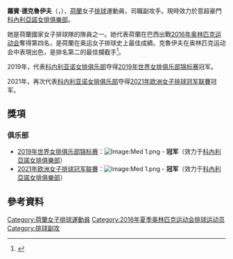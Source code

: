 {{Infobox 排球選手
| name           = 蘿賓·德克魯伊夫
| image          = 20130908 Volleyball EM 2013 by Olaf Kosinsky-0523.jpg
| image_size     = 
| caption        = 
| fullname       = Robin de Kruijf
| nickname       = 
| nationality    = {{NED}}
| birth_date     = {{birth date and age|1991|5|5|mf=y}}<ref name="FIVB">{{cite web |url=http://rio2016.fivb.com/en/volleyball/women/teams/ned-netherlands/players/robin-de-kruijf?id=53630 |title=Players - ROBIN DE KRUIJF |publisher=2016年夏季奥林匹克运动会官網 |accessdate=2016-09-04 |archive-date=2019-08-06 |archive-url=https://web.archive.org/web/20190806201435/http://rio2016.fivb.com/en/volleyball/women/teams/ned-netherlands/players/robin-de-kruijf?id=53630 |dead-url=no }}</ref>                 
| birth_place    = {{NED}}[[尼沃海恩|尼沃海恩]]
| death_date     = 
| death_place    = 
| hometown       = 
| height         = {{height|m=1.92}}
| weight         = {{convert|80|kg|lb}}
| spike          = {{convert|313|cm}}
| block          = {{convert|300|cm}}
| college        = 
| position       = 副攻
| currentclub    = {{Flagicon|ITA}} [[科內利亞諾女排俱樂部|科內利亞諾女排俱樂部]]
| currentnumber  = 
| years          = {{ubl | 2013–2014| 2014–2016 |2016–}}
| teams          = {{ubl  |{{Flagicon|ITA}} {{link-en|River Volley}}| {{flagicon|Turkey}} [[瓦基弗银行女排俱乐部|瓦基弗银行]] |{{Flagicon|ITA}} [[科內利亞諾女排俱樂部|科內利亞諾女排俱樂部]] }}
| nationalyears  = 2009–
| nationalteam   = {{Flagicon|NED}} [[荷蘭國家女子排球隊|荷蘭國家女子排球隊]]
| medaltemplates =
}}

'''蘿賓·德克魯伊夫'''（{{lang-en|Robin de Kruijf}}，{{bd|1991年|5月5日|catIdx=K}}），[[荷蘭|荷蘭]]女子[[排球|排球]]運動員，司職副攻手。現時效力於意超豪門[[科內利亞諾女排俱樂部|科內利亞諾女排俱樂部]]。

她是荷蘭國家女子排球隊的隊員之一。她代表荷蘭在巴西出戰[[2016年夏季奧林匹克運動會女子排球比賽|2016年奥林匹克运动会]]奪得第四名，是荷蘭在奥运女子排球史上最佳成績。克魯伊夫在奥林匹克运动会中表現出色，是排名第二的最佳攔截手<ref>{{cite web|url=http://www.fivb.org/vis_web/volley/WOG2016/WOG2016_p5-Best_players.pdf|title=Player Ranking by Skill|accessdate=2014-10-12|date=2016-08-22|author=FIVB|archive-date=2016-08-19|archive-url=https://web.archive.org/web/20160819231230/http://www.fivb.org/vis_web/volley/WOG2016/WOG2016_p5-Best_players.pdf|dead-url=no}}</ref>。

2019年，代表[[科内利亚诺女排俱乐部|科内利亚诺女排俱乐部]]夺得[[2019年世界女排俱乐部锦标赛|2019年世界女排俱乐部锦标赛]]冠军。

2021年，再次代表[[科内利亚诺女排俱乐部|科内利亚诺女排俱乐部]]夺得[[2021年欧洲女排冠军联赛|2021年欧洲女子排球冠军联賽]]冠军。

==獎項==
===俱乐部===
*[[2019年世界女排俱乐部锦标赛|2019年世界女排俱乐部锦标赛]]：[[Image:Med_1.png|Image:Med 1.png]] - '''冠军'''（效力于{{flagicon|ITA}}[[科內利亞諾女排俱樂部|科內利亞諾女排俱樂部]]）
*[[2021年欧洲女排冠军联赛|2021年欧洲女子排球冠军联賽]]：[[Image:Med_1.png|Image:Med 1.png]] - '''冠军'''（效力于{{flagicon|ITA}}[[科內利亞諾女排俱樂部|科內利亞諾女排俱樂部]]）

==參考資料==
{{Reflist}}
{{世界女排俱樂部錦標賽最佳副攻}}
{{DEFAULTSORT: Krujif, Robin de}}
[[Category:荷蘭女子排球運動員|Category:荷蘭女子排球運動員]]
[[Category:2016年夏季奥林匹克运动会排球运动员|Category:2016年夏季奥林匹克运动会排球运动员]]
[[Category:排球副攻|Category:排球副攻]]